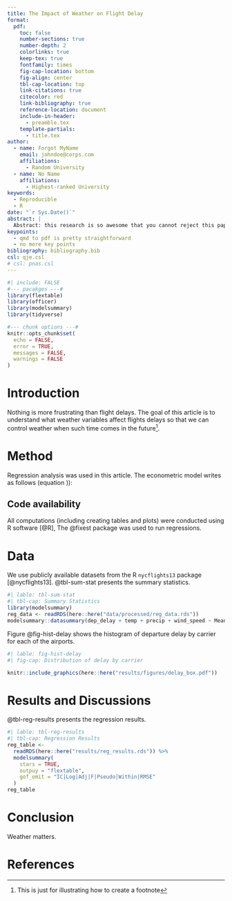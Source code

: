 ```yaml
---
title: The Impact of Weather on Flight Delay
format: 
  pdf:
    toc: false
    number-sections: true
    number-depth: 2
    colorlinks: true
    keep-tex: true
    fontfamily: times
    fig-cap-location: bottom
    fig-align: center
    tbl-cap-location: top
    link-citations: true
    citecolor: red
    link-bibliography: true
    reference-location: document
    include-in-header:
      - preamble.tex
    template-partials: 
      - title.tex
author:
  - name: Forgot MyName
    email: johndoe@corps.com
    affiliations:
      - Random University
  - name: No Name
    affiliations:
      - Highest-ranked University
keywords:
  - Reproducible
  - R
date: "`r Sys.Date()`"
abstract: |
  Abstract: this research is so awesome that you cannot reject this paper.
keypoints:
  - qmd to pdf is pretty straightforward
  - no more key points
bibliography: bibliography.bib
csl: qje.csl
# csl: pnas.csl
---
```



```r
#| include: FALSE
#--- pacakges ---#
library(flextable)
library(officer)
library(modelsummary)
library(tidyverse)

#--- chunk options ---#
knitr::opts_chunk$set(
  echo = FALSE,
  error = TRUE,
  messages = FALSE,
  warnings = FALSE
)
```


# Introduction

Nothing is more frustrating than flight delays. The goal of this article is to understand what weather variables affect flights delays so that we can control weather when such time comes in the future[^1].

[^1]: This is just for illustrating how to create a footnote

# Method

Regression analysis was used in this article. The econometric model writes as follows (equation \ref{econometric-model})):

\begin{align}
y_{i,t} = \beta_0 + \beta_1 temp_{i,t} + \beta_2 precip_{i,t} + \beta_3 wind_speed_{i,t} + v_{i,t} \lable{econometric-model}
\end{align}

## Code availability

All computations (including creating tables and plots) were conducted using R software [@R], The @fixest package was used to run regressions.

# Data

We use publicly available datasets from the R `nycflights13` package [@nycflights13]. @tbl-sum-stat presents the summary statistics.

```r
#| lable: tbl-sum-stat
#| tbl-cap: Summary Statistics
library(modelsummary)
reg_data <- readRDS(here::here("data/processed/reg_data.rds"))
modelsummary::datasummary(dep_delay + temp + precip + wind_speed ~ Mean + SD + Max, data = reg_data)
```

Figure @fig-hist-delay shows the histogram of departure delay by carrier for each of the airports. 

```r
#| lable: fig-hist-delay
#| fig-cap: Distribution of delay by carrier

knitr::include_graphics(here::here("results/figures/delay_box.pdf"))
```

# Results and Discussions

@tbl-reg-results presents the regression results.

```r
#| lable: tbl-reg-results
#| tbl-cap: Regression Results
reg_table <-
  readRDS(here::here("results/reg_results.rds")) %>%
  modelsummary(
    stars = TRUE,
    outpuy = "flextable",
    gof_omit = "IC|Log|Adj|F|Pseudo|Within|RMSE"
  )
reg_table
```

# Conclusion

Weather matters.

# References {-}

::: {#refs}
:::
